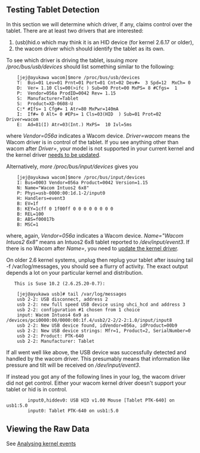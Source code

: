 ==Testing Tablet Detection ==

In this section we will determine which driver, if any, claims control over the tablet. There are at least two drivers that are interested:
# (usb)hid.o which may think it is an HID device (for kernel 2.6.17 or older),
# the wacom driver which should identify the tablet as its own.

To see which driver is driving the tablet, issuing ''more /proc/bus/usb/devices'' should list something similar to the following:

<pre>
    [jej@ayukawa wacom]$more /proc/bus/usb/devices
    T:  Bus=01 Lev=01 Prnt=01 Port=01 Cnt=02 Dev#=  3 Spd=12  MxCh= 0
    D:  Ver= 1.10 Cls=00(>ifc ) Sub=00 Prot=00 MxPS= 8 #Cfgs=  1
    P:  Vendor=056a ProdID=0042 Rev= 1.15
    S:  Manufacturer=Tablet
    S:  Product=XD-0608-U
    C:* #Ifs= 1 Cfg#= 1 Atr=80 MxPwr=140mA
    I:  If#= 0 Alt= 0 #EPs= 1 Cls=03(HID  ) Sub=01 Prot=02 Driver=wacom
    E:  Ad=81(I) Atr=03(Int.) MxPS=  10 Ivl=5ms
</pre>

where ''Vendor=056a'' indicates a Wacom device. ''Driver=wacom'' means the Wacom driver is in control of the tablet. If you see anything other than wacom after ''Driver='', your model is not supported in your current kernel and the kernel driver [[Updating the kernel driver| needs to be updated]].

Alternatively, ''more /proc/bus/input/devices'' gives you

<pre>
    [jej@ayukawa wacom]$more /proc/bus/input/devices
    I: Bus=0003 Vendor=056a Product=0042 Version=1.15
    N: Name="Wacom Intuos2 6x8"
    P: Phys=usb-0000:00:1d.1-2/input0
    H: Handlers=event3
    B: EV=1f
    B: KEY=1cff 0 1f00ff 0 0 0 0 0 0 0 0
    B: REL=100
    B: ABS=f00017b
    B: MSC=1
</pre>

where, again, ''Vendor=056a'' indicates a Wacom device. ''Name="Wacom Intuos2 6x8"'' means an Intuos2 6x8 tablet reported to ''/dev/input/event3''. If there is no Wacom after ''Name='', you need to [[Updating the kernel driver|update the kernel driver]].

On older 2.6 kernel systems, unplug then replug your tablet after issuing tail -f /var/log/messages, you should see a flurry of activity. The exact output depends a lot on your particular kernel and distribution.

    This is Suse 10.2 (2.6.25.20-0.7):

<pre>
    [jej@ayukawa usb]# tail /var/log/messages
    usb 2-2: USB disconnect, address 2
    usb 2-2: new full speed USB device using uhci_hcd and address 3
    usb 2-2: configuration #1 chosen from 1 choice
    input: Wacom Intuos4 6x9 as /devices/pci0000:00/0000:00:1f.4/usb2/2-2/2-2:1.0/input/input8
    usb 2-2: New USB device found, idVendor=056a, idProduct=00b9
    usb 2-2: New USB device strings: Mfr=1, Product=2, SerialNumber=0
    usb 2-2: Product: PTK-640
    usb 2-2: Manufacturer: Tablet
</pre>

If all went well like above, the USB device was successfully detected and handled by the wacom driver. This presumably means that information like pressure and tilt will be received on ''/dev/input/event3''.

If instead you got any of the following lines in your log, the wacom driver did not get control. Either your wacom kernel driver doesn't support your tablet or hid is in control.

<pre>
    	input0,hiddev0: USB HID v1.00 Mouse [Tablet PTK-640] on usb1:5.0
    	input0: Tablet PTK-640 on usb1:5.0
</pre>

== Viewing the Raw Data ==

See [[Analysing kernel events]]